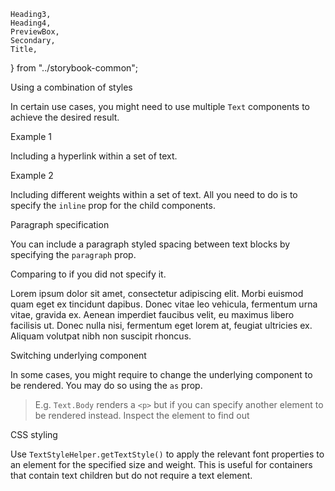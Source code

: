     Heading3,
    Heading4,
    PreviewBox,
    Secondary,
    Title,
} from "../storybook-common";

<Meta title="General/Text/Advanced Usage" />

<Title>Advanced Usage</Title>

<Heading3>Using a combination of styles</Heading3>

In certain use cases, you might need to use multiple `Text` components to achieve the desired result.

<Heading4>Example 1</Heading4>

Including a hyperlink within a set of text.

<Canvas of={TextStories.Combined} />

<Heading4>Example 2</Heading4>

Including different weights within a set of text. All you need to do is to specify the `inline` prop
for the child components.

<Canvas of={TextStories.Inline} />

<Heading3>Paragraph specification</Heading3>

You can include a paragraph styled spacing between text blocks by specifying the `paragraph` prop.

<Canvas of={TextStories.Paragraph} />

Comparing to if you did not specify it.

<Unstyled>
    <PreviewBox>
        <Text.Body>
            Lorem ipsum dolor sit amet, consectetur adipiscing elit. Morbi
            euismod quam eget ex tincidunt dapibus. Donec vitae leo vehicula,
            fermentum urna vitae, gravida ex.
        </Text.Body>
        <Text.Body>
            Aenean imperdiet faucibus velit, eu maximus libero facilisis ut.
            Donec nulla nisi, fermentum eget lorem at, feugiat ultricies ex.
            Aliquam volutpat nibh non suscipit rhoncus.
        </Text.Body>
    </PreviewBox>
</Unstyled>

<Heading3>Switching underlying component</Heading3>

In some cases, you might require to change the underlying component to be
rendered. You may do so using the `as` prop.

> E.g. `Text.Body` renders a `<p>` but if you can specify another element to be
> rendered instead. Inspect the element to find out

<Canvas of={TextStories.RenderAs} />

<Heading3>CSS styling</Heading3>

Use `TextStyleHelper.getTextStyle()` to apply the relevant font properties to
an element for the specified size and weight. This is useful for containers that
contain text children but do not require a text element.

```ts
import { TextStyleHelper } from "@lifesg/react-design-system/text";

export const ButtonContainer = styled.button`
    ${TextStyleHelper.getTextStyle("Body", "semibold")}
    padding: 0.5rem;
`;
```

<Canvas of={TextStories.TextStyleHelper} />
